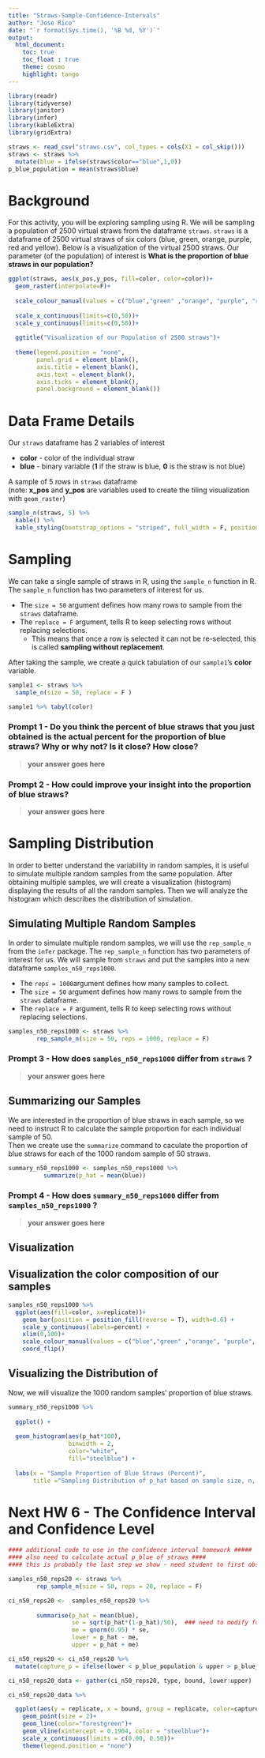 ```yaml
---
title: "Straws-Sample-Confidence-Intervals"
author: "Jose Rico"
date: "`r format(Sys.time(), '%B %d, %Y')`"
output: 
  html_document:
    toc: true
    toc_float : true
    theme: cosmo
    highlight: tango
---
```


```r
library(readr)
library(tidyverse)
library(janitor)
library(infer)
library(kableExtra)
library(gridExtra)
```

```r
straws <- read_csv("straws.csv", col_types = cols(X1 = col_skip()))
straws <- straws %>% 
  mutate(blue = ifelse(straws$color=="blue",1,0))
p_blue_population = mean(straws$blue)
```

# Background
For this activity, you will be exploring sampling using R.  We will be sampling a population of 2500 virtual straws from the dataframe `straws`.  `straws` is a dataframe of 2500 virtual straws of six colors (blue, green, orange, purple, red and yellow). Below is a visualization of the virtual 2500 straws.  Our parameter (of the population) of interest is **What is the proportion of blue straws in our population?**

```r
ggplot(straws, aes(x_pos,y_pos, fill=color, color=color))+
  geom_raster(interpolate=F)+
  
  scale_colour_manual(values = c("blue","green" ,"orange", "purple", "red", "yellow"), aesthetics = c("colour", "fill"))+
  
  scale_x_continuous(limits=c(0,50))+
  scale_y_continuous(limits=c(0,50))+
  
  ggtitle("Visualization of our Population of 2500 straws")+
  
  theme(legend.position = "none",
        panel.grid = element_blank(),
        axis.title = element_blank(),
        axis.text = element_blank(),
        axis.ticks = element_blank(),
        panel.background = element_blank()) 
```

# Data Frame Details

Our `straws` dataframe has 2 variables of interest  

  - **color** - color of the individual straw
  - **blue** - binary variable (**1** if the straw is blue, **0** is the straw is not blue)

A sample of 5 rows in `straws` dataframe  
(note: **x_pos** and **y_pos** are variables used to create the tiling visualization with `geom_raster`)  
```r
sample_n(straws, 5) %>% 
  kable() %>% 
  kable_styling(bootstrap_options = "striped", full_width = F, position = "left")
```

# Sampling

We can take a single sample of straws in R, using the `sample_n` function in R.  The `sample_n` function has two parameters of interest for us.  

* The `size = 50` argument defines how many rows to sample from the `straws` dataframe.  
* The `replace = F` argument, tells R to keep selecting rows without replacing selections.  
  + This means that once a row is selected it can not be re-selected, this is called **sampling without replacement**.  

After taking the sample, we create a quick tabulation of our `sample1`'s **color** variable.

```r
sample1 <- straws %>% 
  sample_n(size = 50, replace = F )

sample1 %>% tabyl(color)
```

### **Prompt 1** - Do you think the percent of blue straws that you just obtained is the actual percent for the proportion of blue straws?  Why or why not?  Is it close?  How close?

> **your answer goes here**

### **Prompt 2** - How could improve your insight into the proportion of blue straws?

> **your answer goes here**


# Sampling Distribution

In order to better understand the variability in random samples, it is useful to simulate multiple random samples from the same population.  After obtaining multiple samples, we will create a visualization (histogram) displaying the results of all the random samples.  Then we will analyze the histogram which describes the distribution of simulation.

## Simulating Multiple Random Samples
In order to simulate multiple random samples, we will use the `rep_sample_n` from the `infer` package. The `rep_sample_n` function has two parameters of interest for us.  We will sample from `straws` and put the samples into a new dataframe `samples_n50_reps1000`. 

* The `reps = 1000`argument defines how many samples to collect.
* The `size = 50` argument defines how many rows to sample from the `straws` dataframe.  
* The `replace = F` argument, tells R to keep selecting rows without replacing selections.


```r
samples_n50_reps1000 <- straws %>%
        rep_sample_n(size = 50, reps = 1000, replace = F)
```

### **Prompt 3** - How does `samples_n50_reps1000` differ from `straws` ?

> **your answer goes here**

## Summarizing our Samples
We are interested in the proportion of blue straws in each sample, so we need to instruct R to calculate the sample proportion for each individual sample of 50.  
Then we create use the `summarize` command to caculate the proportion of blue straws for each of the 1000 random sample of 50 straws.

```r
summary_n50_reps1000 <- samples_n50_reps1000 %>% 
          summarize(p_hat = mean(blue))
```

### **Prompt 4** - How does `summary_n50_reps1000` differ from `samples_n50_reps1000`  ?

> **your answer goes here**

## Visualization

## Visualization the color composition of our samples 
```r
samples_n50_reps1000 %>% 
  ggplot(aes(fill=color, x=replicate))+
    geom_bar(position = position_fill(reverse = T), width=0.6) +
    scale_y_continuous(labels=percent) +
    xlim(0,100)+
    scale_colour_manual(values = c("blue","green" ,"orange", "purple", "red", "yellow"), aesthetics = c("colour", "fill"))+
    coord_flip()
```

## Visualizing the Distribution of 
Now, we will visualize the 1000 random samples' proportion of blue straws.

```r
summary_n50_reps1000 %>% 
  
  ggplot() +
  
  geom_histogram(aes(p_hat*100), 
                 binwidth = 2, 
                 color="white", 
                 fill="steelblue") +
  
  labs(x = "Sample Proportion of Blue Straws (Percent)",
       title ="Sampling Distribution of p_hat based on sample size, n, of 50")
```


# Next HW 6 - The Confidence Interval and Confidence Level
```r
#### additional code to use in the confidence interval homework #####
#### also need to calculate actual p_blue of straws ####
#### this is probably the last step we show - need student to first observe SE, Creation of Bounds for Single CI ####

samples_n50_reps20 <- straws %>%
        rep_sample_n(size = 50, reps = 20, replace = F)

ci_n50_reps20 <-  samples_n50_reps20 %>%
  
        summarise(p_hat = mean(blue), 
                  se = sqrt(p_hat*(1-p_hat)/50),  ### need to modify for proper sample size
                  me = qnorm(0.95) * se,
                  lower = p_hat - me,
                  upper = p_hat + me)

ci_n50_reps20 <- ci_n50_reps20 %>%
  mutate(capture_p = ifelse(lower < p_blue_population & upper > p_blue_population, "yes", "no"))

ci_n50_reps20_data <- gather(ci_n50_reps20, type, bound, lower:upper)

ci_n50_reps20_data %>% 

  ggplot(aes(y = replicate, x = bound, group = replicate, color=capture_p)) +
    geom_point(size = 2)+
    geom_line(color="forestgreen")+
    geom_vline(xintercept = 0.1904, color = "steelblue")+
    scale_x_continuous(limits = c(0.00, 0.50))+
    theme(legend.position = "none")

```






























